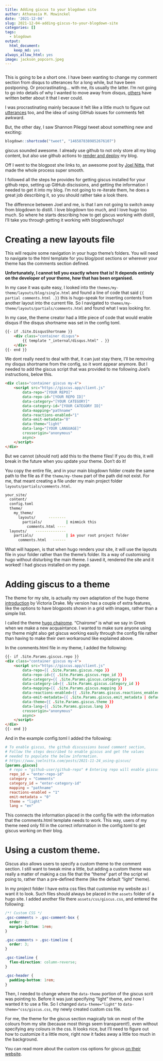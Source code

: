 ```yaml
---
title: Adding giscus to your blogdown site
author: Athanasia M. Mowinckel
date: '2021-12-04'
slug: 2021-12-04-adding-giscus-to-your-blogdown-site
categories: []
tags:
  - blogdown
output:
  html_document:
    keep_md: yes
always_allow_html: yes
image: jackson_popcorn.jpeg
---
```


```r
```

This is going to be a short one. 
I have been wanting to change my comment section from disqus to utterances for a long while, but have been postponing. Or procrastinating... with me, its usually the latter.
I'm not going to go into details of why I wanted to move away from disqus, [others](https://fatfrogmedia.com/delete-disqus-comments-wordpress/) have written better about it that I ever could.

I was procrastinating mainly because it felt like a little much to figure out [utterances](https://utteranc.es/) too, and the idea of using GitHub issues for comments felt awkward. 

But, the other day, I saw Shannon Pileggi tweet about something new and exciting:

```r
blogdown::shortcode("tweet", "1465878389852676107")
```

giscus sounded awesome. I already use github to not only store all my blog content, but also use github actions to [render and deploy](/blog/2021-03-23-using-github-actions-to-build-your-hugo-website/) my blog.

Off I went to the blogpost she links to, an awesome post by [Joel Nitta](https://www.joelnitta.com/posts/2021-11-24_using-giscus/), that made the whole process super smooth.

I followed all the steps he provides for getting giscus installed for your github repo, setting up GitHub discissions, and getting the information I needed to get it into my blog. I'm not going to re-iterate them, he does a great job describing it, so you should rather take a look there.

The difference between Joel and me, is that I am not going to switch away from blogdown to distill. I love blogdown too much, and I love hugo too much. So where he starts describing how to get giscus working with distill, I'll take you through getting it working with blogdown/hugo!

# Creating a new layouts file 

This will require some navigation in your hugo theme's folders. 
You will need to navigate to the html template for you blog/post sections or wherever your theme has the comments section defined.

**Unfortunately, I cannot tell you exactly where that is! It depends entirely on the developer of your theme, how that has been organised.**

In my case it was quite easy, I looked into the `themes/my-theme/layouts/blog/single.html` and found a line of code that said `{{ partial comments.html .}}` this is hugo-speak for inserting contents from another layout into the current file. So I navigated to `themes/my-theme/layouts/partials/comments.html` and found what I was looking for.

In my case, the theme creator had a little piece of code that would enable disqus if the disqus shortname was set in the config toml. 

```html
{{- if .Site.DisqusShortname }}
    <div class="container disqus">
        {{ template "_internal/disqus.html" . }}
    </div>
{{- end }}
```

We dont really need to deal with that, it can just stay there, I'll be removing my disqus shortname from the config, so it wont appear anymore. 
But I needed to add the giscus script that was provided to me following Joel's instructions, below this.

```html
<div class="container giscus my-4">
    <script src="https://giscus.app/client.js"
        data-repo="[YOUR REPO]"
        data-repo-id="[YOUR REPO ID]"
        data-category="[YOUR CATEGORY]"
        data-category-id="[YOUR CATEGORY ID]"
        data-mapping="pathname"
        data-reactions-enabled="1"
        data-emit-metadata="0"
        data-theme="light"
        data-lang="[YOUR LANGUAGE]"
        crossorigin="anonymous"
        async>
    </script>
</div>
```

But we cannot (should not) add this to the theme files!
If you do this, it will break in the future when you update your theme. Don't do it!

You copy the entire file, and in your main blogdown folder create the same path to the file as if the `theme/my-theme` part of the path did not exist. For me, that meant creating a file under my main project folder `layouts/partials/comments.html`.

```sh
your_site/
  content/
  config.toml
  theme/
    my_theme/
      layouts/      --------
        partials/           | mimmick this
          comments.html ----
  layouts/    --------------
    partials/               | in your root project folder
      comments.html   ------           
```

What will happen, is that when hugo renders your site, it will use the layouts file in your folder rather than the theme's folder. Its a way of customising hugo without disturbing the main theme.
I saved it, rendered the site and it worked! I had giscus installed on my page.


# Adding giscus to a theme

The theme for my site, is actually my own adaptation of the hugo theme [introduction](https://github.com/victoriadrake/hugo-theme-introduction) by Victoria Drake. My version has a couple of extra features, like the options to have blogposts shown in a grid with images, rather than a simple list. 

I called the theme [hugo chairome](https://github.com/Athanasiamo/hugo-chairome?organization=Athanasiamo&organization=Athanasiamo). "Chairome" is what we say in Greek when we make a new acquaintance. 
I wanted to make sure anyone using my theme might also get giscus working easily through the config file rather than having to make their own workaround like explained above. 

In the comments.html file in my theme, I added the following:

```html
{{- if .Site.Params.giscus.repo }}
<div class="container giscus my-4">
    <script src="https://giscus.app/client.js"
        data-repo={{ .Site.Params.giscus.repo }}
        data-repo-id={{ .Site.Params.giscus.repo_id }}
        data-category={{ .Site.Params.giscus.category }}
        data-category-id={{ .Site.Params.giscus.category_id }}
        data-mapping={{ .Site.Params.giscus.mapping }}
        data-reactions-enabled={{ .Site.Params.giscus.reactions_enabled | default 0}}
        data-emit-metadata={{ .Site.Params.giscus.emit_metadata | default 0 }}
        data-theme={{ .Site.Params.giscus.theme }}
        data-lang={{ .Site.Params.giscus.lang }}
        crossorigin="anonymous"
        async>
    </script>
</div>
{{- end }}
```

And in the example config.toml I added the following:

```toml
# To enable giscus, the github discussions based comment section,
# Follow the steps described to enable giscus and get the values
# needed to populate the below information.
# https://www.joelnitta.com/posts/2021-11-24_using-giscus/
[params.giscus]
  # repo = "github-user/github-repo" # Entering repo will enable giscus
  repo_id = "enter-repo-id"
  category = "Comments"
  category_id = "enter-category-id"
  mapping = "pathname"
  reactions-enabled = "1"
  emit-metadata = "0"
  theme = "light"
  lang = "en"
```

This connects the information placed in the config file with the information that the comments.html template needs to work.
This way, users of my theme need only fill in the correct information in the config.toml to get giscus working on their blog. 

# Using a custom theme.

Giscus also allows users to specify a custom theme to the comment section. I still want to tweak mine a little, but adding a custom theme was really a matter of making a css file that the "theme" part of the script wl poing to, rather than a pre-defined theme (like the default "light" theme). 

In my project folder I have extra css files that customise my website as I want it to look. Such files should always be placed in the `assets` folder of a hugo site. I added another file there `assets/css/giscus.css`, and entered the following:

```css
/*! Custom CSS */
.gsc-comments > .gsc-comment-box {
  order: 2;
  margin-bottom: 1rem;
}

.gsc-comments > .gsc-timeline {
  order: 3;
}

.gsc-timeline {
  flex-direction: column-reverse;
}

.gsc-header {
  padding-bottom: 1rem;
}
```

Then, I needed to change where the `data-theme` portion of the giscus scrit was pointing to. Before it was just specifying "light" theme, and now I wanted it to use a file.
So I changed `data-theme="light"` to `data-theme="css/giscus.css`, my newly created custom css file.

For me, the theme for the giscus section magically tok on most of the colours from my site (because most things seem transparent!), even without specifying any colours in the css. 
It looks nice, but I'll need to figure out how to customize it a little more, right now it fades away a little too much in the background.

You can read more about the custom css options for giscus [on their website](https://github.com/giscus/giscus/blob/main/ADVANCED-USAGE.md#data-theme).


